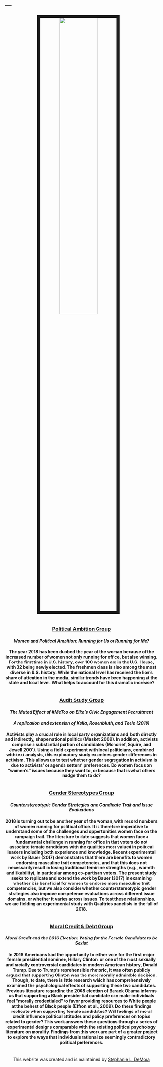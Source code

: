 ---
---



<link rel="stylesheet" href="styles.css" type="text/css">

<center>
<img src="images/Political_Science_Students.jpg" style="width:50%; border:10px solid; margin-right: 20px" align="middle">
</center>

#

#

#

#

#

#

#


#

<center>

### <u> Political Ambition Group </u>
#### <i> Women and Political Ambition: Running for Us or Running for Me? </i>
#### The year 2018 has been dubbed the year of the woman because of the increased number of women not only running for office, but also winning. For the first time in U.S. history, over 100 women are in the U.S. House, with 32 being newly elected. The freshmen class is also among the most diverse in U.S. history. While the national level has received the lion’s share of attention in the media, similar trends have been happening at the state and local level.  What helps to account for this dramatic increase?

#

#

#

<center>

### <u> Audit Study Group </u>
#### <i> The Muted Effect of #MeToo on Elite’s Civic Engagement Recruitment </i>
#### <i> A replication and extension of Kalla, Rosenbluth, and Teele (2018) </i>
#### Activists play a crucial role in local party organizations and, both directly and indirectly, shape national politics (Masket 2009). In addition, activists comprise a substantial portion of candidates (Moncrief, Squire, and Jewell 2001). Using a field experiment with local politicians, combined with text analysis, this exploratory study examines gender differences in activism. This allows us to test whether gender segregation in activism is due to activists’ or agenda setters’ preferences. Do women focus on “women’s” issues because they want to, or because that is what others nudge them to do?

#

#

#

<center>

### <u> Gender Stereotypes Group </u>
#### <i> Counterstereotypic Gender Strategies and Candidate Trait and Issue Evaluations </i>
#### 2018 is turning out to be another year of the woman, with record numbers of women running for political office. It is therefore imperative to understand some of the challenges and opportunities women face on the campaign trail. The literature to date suggests that women face a fundamental challenge in running for office in that voters do not associate female candidates with the qualities most valued in political leaders including both experience and knowledge. Recent experimental work by Bauer (2017) demonstrates that there are benefits to women endorsing masculine trait competencies, and that this does not necessarily result in losing traditional feminine strengths (e.g., warmth and likability), in particular among co-partisan voters. The present study seeks to replicate and extend the work by Bauer (2017) in examining whether it is beneficial for women to endorse more masculine trait competencies, but we also consider whether counterstereotypic gender strategies also improve competence evaluations across different issue domains, or whether it varies across issues. To test these relationships, we are fielding an experimental study with Qualtrics panelists in the fall of 2018.


#

#

#

<center>

### <u> Moral Credit & Debt Group </u>
#### <i> Moral Credit and the 2016 Election: Voting for the Female Candidate to be Sexist </i>
#### In 2016 Americans had the opportunity to either vote for the first major female presidential nominee, Hillary Clinton, or one of the most sexually and racially controversial candidates in modern American history, Donald Trump. Due to Trump's reprehensible rhetoric, it was often publicly argued that supporting Clinton was the more morally admirable decision.  Though, to date, there is little research which has comprehensively examined the psychological effects of supporting these two candidates.  Previous literature regarding the 2008 election of Barack Obama informs us that supporting a Black presidential candidate can make individuals feel “morally credentialed” to favor providing resources to White people at the behest of Black people (Effron et al., 2009).  Do these findings replicate when supporting female candidates?  Will feelings of moral credit influence political attitudes and policy preferences on topics related to gender?  This work answers these questions through a series of experimental designs comparable with the existing political psychology literature on morality.  Findings from this work are part of a greater project to explore the ways that individuals rationalize seemingly contradictory political preferences.

</center>



#

#

#

#

#

#

#

#

#

#

#

#

#

#

#

#

#

#

#

#

#

#

#

#

#

#

#

#

#

#

#

#

#

#

#

#

#

#

#

#

#

#

#

#

#

#

#

#

#

#

#

#

#

#

#

#


<center> 

This website was created and is maintained by [Stephanie L. DeMora](https://www.stephaniedemora.com/)

</center>